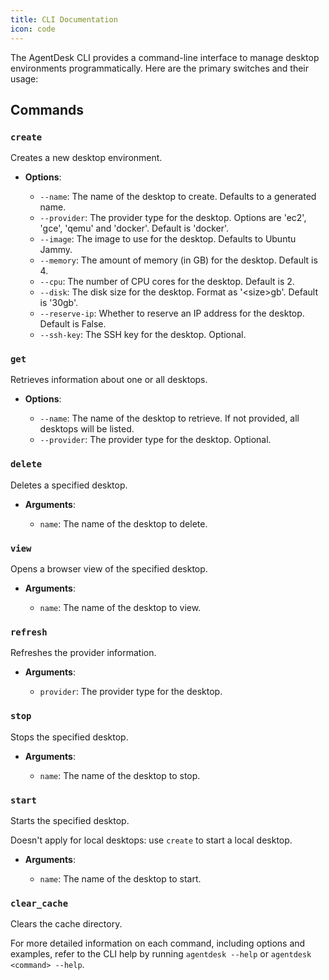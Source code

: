 ```yaml
---
title: CLI Documentation
icon: code
---
```


The AgentDesk CLI provides a command-line interface to manage desktop environments programmatically. 
Here are the primary switches and their usage:

## Commands

### `create`
Creates a new desktop environment.

- **Options**:

  - `--name`: The name of the desktop to create. Defaults to a generated name.
  - `--provider`: The provider type for the desktop. Options are 'ec2', 'gce', 'qemu' and 'docker'. Default is 'docker'.
  - `--image`: The image to use for the desktop. Defaults to Ubuntu Jammy.
  - `--memory`: The amount of memory (in GB) for the desktop. Default is 4.
  - `--cpu`: The number of CPU cores for the desktop. Default is 2.
  - `--disk`: The disk size for the desktop. Format as '\<size\>gb'. Default is '30gb'.
  - `--reserve-ip`: Whether to reserve an IP address for the desktop. Default is False.
  - `--ssh-key`: The SSH key for the desktop. Optional.

### `get`

Retrieves information about one or all desktops.

- **Options**:

  - `--name`: The name of the desktop to retrieve. If not provided, all desktops will be listed.
  - `--provider`: The provider type for the desktop. Optional.

### `delete`

Deletes a specified desktop.

- **Arguments**:

  - `name`: The name of the desktop to delete.

### `view`

Opens a browser view of the specified desktop.

- **Arguments**:

  - `name`: The name of the desktop to view.

### `refresh`

Refreshes the provider information.

- **Arguments**:

  - `provider`: The provider type for the desktop.

### `stop`

Stops the specified desktop.

- **Arguments**:

  - `name`: The name of the desktop to stop.

### `start`

Starts the specified desktop.

Doesn't apply for local desktops: use `create` to start a local desktop.

- **Arguments**:

  - `name`: The name of the desktop to start.

### `clear_cache`
Clears the cache directory.

For more detailed information on each command, including options and examples, 
refer to the CLI help by running `agentdesk --help` or `agentdesk <command> --help`.
